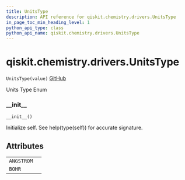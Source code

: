 ```yaml
---
title: UnitsType
description: API reference for qiskit.chemistry.drivers.UnitsType
in_page_toc_min_heading_level: 1
python_api_type: class
python_api_name: qiskit.chemistry.drivers.UnitsType
---
```


# qiskit.chemistry.drivers.UnitsType

<span id="qiskit.chemistry.drivers.UnitsType" />

`UnitsType(value)` [GitHub](https://github.com/qiskit-community/qiskit-aqua/tree/stable/0.9/qiskit/chemistry/drivers/units_type.py "view source code")

Units Type Enum

### \_\_init\_\_

<span id="qiskit.chemistry.drivers.UnitsType.__init__" />

`__init__()`

Initialize self. See help(type(self)) for accurate signature.

## Attributes

|            |   |
| ---------- | - |
| `ANGSTROM` |   |
| `BOHR`     |   |

